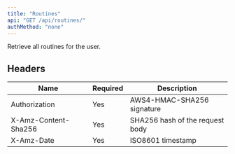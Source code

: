 ```yaml
---
title: "Routines"
api: "GET /api/routines/"
authMethod: "none"
---
```


Retrieve all routines for the user.

## Headers


| Name | Required | Description |
| --- | --- | --- |
| Authorization | Yes | AWS4-HMAC-SHA256 signature |
| X-Amz-Content-Sha256 | Yes | SHA256 hash of the request body |
| X-Amz-Date | Yes | ISO8601 timestamp |

